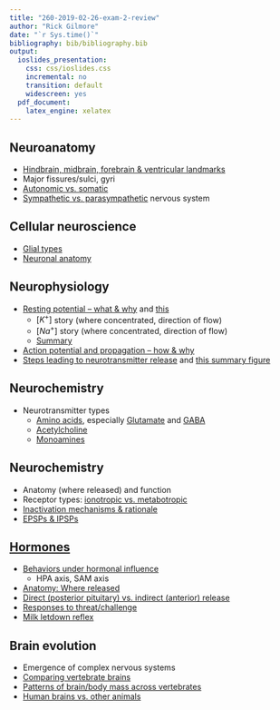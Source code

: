 ```yaml
---
title: "260-2019-02-26-exam-2-review"
author: "Rick Gilmore"
date: "`r Sys.time()`"
bibliography: bib/bibliography.bib
output:
  ioslides_presentation:
    css: css/ioslides.css
    incremental: no
    transition: default
    widescreen: yes
  pdf_document:
    latex_engine: xelatex
---
```


## Neuroanatomy

- [Hindbrain, midbrain, forebrain & ventricular landmarks]()
- Major fissures/sulci, gyri 
- [Autonomic vs. somatic]()
- [Sympathetic vs. parasympathetic]() nervous system

## Cellular neuroscience

- [Glial types]()
- [Neuronal anatomy]()

## Neurophysiology

- [Resting potential -- what & why](https://psu-psychology.github.io/psych-260-2019-spring/lectures/260-2019-01-29-cells.html#87) and [this](https://psu-psychology.github.io/psych-260-2019-spring/lectures/260-2019-01-31-neurophys-II.html#35)
    - $[K^+]$ story (where concentrated, direction of flow)
    + $[Na^+]$ story (where concentrated, direction of flow)
    - [Summary](https://psu-psychology.github.io/psych-260-2019-spring/lectures/260-2019-02-07-neurophys-III.html#6)
- [Action potential and propagation -- how & why](https://psu-psychology.github.io/psych-260-2019-spring/lectures/260-2019-01-31-neurophys-II.html#38)
- [Steps leading to neurotransmitter release](https://psu-psychology.github.io/psych-260-2019-spring/lectures/260-2019-02-14-neurochem-I.html#6) and [this summary figure](https://psu-psychology.github.io/psych-260-2019-spring/lectures/260-2019-02-14-neurochem-I.html#26)

## Neurochemistry

- Neurotransmitter types
    - [Amino acids](https://psu-psychology.github.io/psych-260-2019-spring/lectures/260-2019-02-14-neurochem-I.html#27), especially [Glutamate](https://psu-psychology.github.io/psych-260-2019-spring/lectures/260-2019-02-14-neurochem-I.html#28) and [GABA](https://psu-psychology.github.io/psych-260-2019-spring/lectures/260-2019-02-14-neurochem-I.html#30)
    - [Acetylcholine](https://psu-psychology.github.io/psych-260-2019-spring/lectures/260-2019-02-14-neurochem-I.html#33)
    - [Monoamines](https://psu-psychology.github.io/psych-260-2019-spring/lectures/260-2019-02-19-neurochem-II.html#12)

## Neurochemistry

- Anatomy (where released) and function
- Receptor types: [ionotropic vs. metabotropic](https://psu-psychology.github.io/psych-260-2019-spring/lectures/260-2019-02-14-neurochem-I.html#12)
- [Inactivation mechanisms & rationale](https://psu-psychology.github.io/psych-260-2019-spring/lectures/260-2019-02-14-neurochem-I.html#16)
- [EPSPs & IPSPs](https://psu-psychology.github.io/psych-260-2019-spring/lectures/260-2019-02-14-neurochem-I.html#15)

## [Hormones](https://psu-psychology.github.io/psych-260-2019-spring/lectures/260-2019-02-19-neurochem-II.html#46)

- [Behaviors under hormonal influence](https://psu-psychology.github.io/psych-260-2019-spring/lectures/260-2019-02-19-neurochem-II.html#50)
    - HPA axis, SAM axis
- [Anatomy: Where released](https://psu-psychology.github.io/psych-260-2019-spring/lectures/260-2019-02-21-hormones.html#16)
- [Direct (posterior pituitary) vs. indirect (anterior) release](https://psu-psychology.github.io/psych-260-2019-spring/lectures/260-2019-02-21-hormones.html#20)
- [Responses to threat/challenge](https://psu-psychology.github.io/psych-260-2019-spring/lectures/260-2019-02-21-hormones.html#26)
- [Milk letdown reflex](https://psu-psychology.github.io/psych-260-2019-spring/lectures/260-2019-02-21-hormones.html#30)

## Brain evolution

- Emergence of complex nervous systems
- [Comparing vertebrate brains]()
- [Patterns of brain/body mass across vertebrates]()
- [Human brains vs. other animals]()

<!-- ## Brain development -->

<!-- - [Neurulation](https://psu-psychology.github.io/psych-260-2017-fall/lectures/260-2017-10-06-development.html#16) -->
<!-- - [Prenatal vs. postnatal](https://psu-psychology.github.io/psych-260-2017-fall/lectures/260-2017-10-06-development.html#14) -->
<!-- - Examples of [progressive](https://psu-psychology.github.io/psych-260-2017-fall/lectures/260-2017-10-06-development.html#33) & [regressive](https://psu-psychology.github.io/psych-260-2017-fall/lectures/260-2017-10-06-development.html#36) patterns -->
<!-- - [Cortical thickness](https://psu-psychology.github.io/psych-260-2017-fall/lectures/260-2017-10-09-development-II.html#35) -->
<!-- - [Myelination](https://psu-psychology.github.io/psych-260-2017-fall/lectures/260-2017-10-09-development-II.html#21) -->
